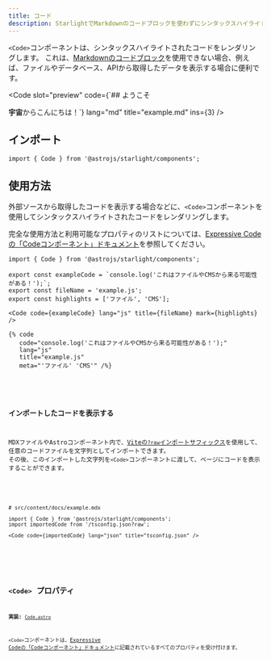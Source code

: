 ```yaml
---
title: コード
description: StarlightでMarkdownのコードブロックを使わずにシンタックスハイライトされたコードを表示する方法を学びましょう。
---
```



`<Code>`コンポーネントは、シンタックスハイライトされたコードをレンダリングします。
これは、[Markdownのコードブロック](/ja/guides/authoring-content/#コード)を使用できない場合、例えば、ファイルやデータベース、APIから取得したデータを表示する場合に便利です。


<Preview>

<Code
	slot="preview"
	code={`## ようこそ

**宇宙**からこんにちは！`}
lang="md"
title="example.md"
ins={3}
/>

</Preview>

## インポート

```tsx
import { Code } from '@astrojs/starlight/components';
```

## 使用方法

外部ソースから取得したコードを表示する場合などに、`<Code>`コンポーネントを使用してシンタックスハイライトされたコードをレンダリングします。

完全な使用方法と利用可能なプロパティのリストについては、[Expressive Codeの「Codeコンポーネント」ドキュメント](https://expressive-code.com/key-features/code-component/)を参照してください。

<Preview>

```mdx
import { Code } from '@astrojs/starlight/components';

export const exampleCode = `console.log('これはファイルやCMSから来る可能性がある！');`;
export const fileName = 'example.js';
export const highlights = ['ファイル', 'CMS'];

<Code code={exampleCode} lang="js" title={fileName} mark={highlights} />
```

<Fragment slot="markdoc">

```markdoc
{% code
   code="console.log('これはファイルやCMSから来る可能性がある！');"
   lang="js"
   title="example.js"
   meta="'ファイル' 'CMS'" /%}
```

</Fragment>


<Code
	slot="preview"
	code={exampleCode}
	lang="js"
	title={fileName}
	mark={highlights}
/>

</Preview>

### インポートしたコードを表示する

MDXファイルやAstroコンポーネント内で、[Viteの`?raw`インポートサフィックス](https://ja.vite.dev/guide/assets#importing-asset-as-string)を使用して、任意のコードファイルを文字列としてインポートできます。
その後、このインポートした文字列を`<Code>`コンポーネントに渡して、ページにコードを表示することができます。

<Preview>

```mdx "?raw"
# src/content/docs/example.mdx

import { Code } from '@astrojs/starlight/components';
import importedCode from '/tsconfig.json?raw';

<Code code={importedCode} lang="json" title="tsconfig.json" />
```


<Code slot="preview" code={importedCode} lang="json" title="tsconfig.json" />

</Preview>

## `<Code>` プロパティ

**実装:** [`Code.astro`](https://github.com/expressive-code/expressive-code/blob/main/packages/astro-expressive-code/components/Code.astro)

`<Code>`コンポーネントは、[Expressive Codeの「Codeコンポーネント」ドキュメント](https://expressive-code.com/key-features/code-component/#available-props)に記載されているすべてのプロパティを受け付けます。